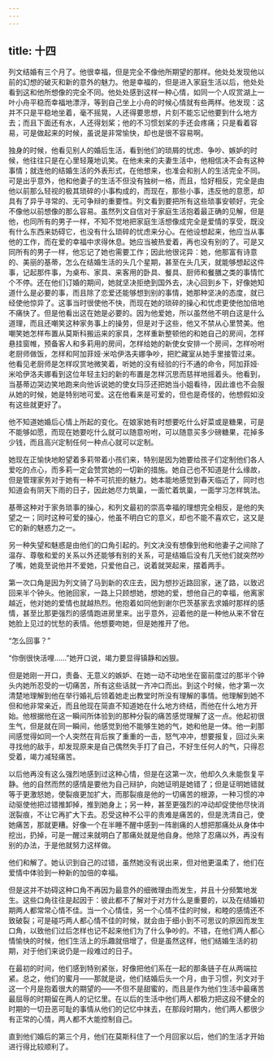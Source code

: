 ```yaml
---
---
---
```

title: 十四
---



列文结婚有三个月了。他很幸福，但是完全不像他所期望的那样。他处处发现他以前的幻想的破灭和新的意外的魅力。他是幸福的，但是进入家庭生活以后，他处处看到这和他所想像的完全不同。他处处感到这样一种心情，如同一个人叹赏湖上一叶小舟平稳而幸福地漂浮，等到自己坐上小舟的时候心情就有些两样。他发现：这并不只是平稳地坐着，毫不摇晃，人还得要思想，片刻不能忘记他要到什么地方去；而且下面还有水，人还得划桨；他的不习惯划桨的手还会疼痛；只是看着容易，可是做起来的时候，虽说是非常愉快，却也是很不容易啊。

独身的时候，他看见别人的婚后生活，看到他们的琐屑的忧虑、争吵、嫉妒的时候，他往往只是在心里轻蔑地讥笑。在他未来的夫妻生活中，他相信决不会有这种事情；就连他的结婚生活的外表形式，在他想来，也准会和别人的生活完全不同。可是出乎意外，他和他妻子的生活不但没有独树一格，而且，恰好相反，完全是由他以前那么轻视的极其琐碎的小事构成的，而现在，那些小事，违反他的意愿，却具有了异乎寻常的、无可争辩的重要性。列文看到要把所有这些琐事安顿好，完全不像他以前想像的那么容易。虽然列文自信对于家庭生活抱着最正确的见解，但是他，也同所有的男子一样，不知不觉地把家庭生活想像成完全是爱情的享受，既没有什么东西来妨碍它，也没有什么琐碎的忧虑来分心。在他设想起来，他应当从事他的工作，而在爱的幸福中求得休息。她应当被热爱着，再也没有别的了。可是又同所有的男子一样，他忘记了她也需要工作；因此他很诧异：她，他那富有诗意的、美丽的基蒂，怎么在结婚生活的头几个星期，甚至在头几天，就能够想起这件事，记起那件事，为桌布、家具、来客用的卧具、餐具、厨师和餐膳之类的事情忙个不停。还在他们订婚的期间，她就坚决拒绝到国外去，决心回到乡下，好像她知道什么是必要的事，而且除了恋爱还能够想到别的事情，她那种坚决的态度，就已经使他惊异了。这事当时很使他不快，而现在她的琐碎的操心和忧虑更使他加倍地不痛快了。但是他看出这在她是必要的。因为他爱她，所以虽然他不明白这是什么道理，而且还嘲笑这种家务事上的操劳，但是对于这些，他又不禁从心里赞美。他嘲笑她怎样布置从莫斯科搬运来的家具，怎样重新整顿他的和她自己的房间，怎样悬挂窗帷，预备客人和多莉用的房间，怎样给她的新使女安排一个房间，怎样吩咐老厨师做饭，怎样和阿加菲娅·米哈伊洛夫娜争吵，把贮藏室从她手里接管过来。他看见老厨师是怎样叹赏地微笑着，听她的没有经验的行不通的命令，阿加菲娅·米哈伊洛夫娜看到这位年轻主妇的新的布置是怎样沉思而慈祥地摇着头。他看到，当基蒂边哭边笑地跑来向他诉说她的使女玛莎还把她当小姐看待，因此谁也不会服从她的时候，她是特别地可爱。这在他看来是可爱的，但也是奇怪的，他想假如没有这些就更好了。

他不知道她婚后心情上所起的变化。在娘家她有时想要吃什么好菜或是糖果，可是不能够如愿，而现在她要吃什么就可以随意吩咐，可以随意买多少磅糖果，花掉多少钱，而且高兴定制任何一种点心就可以定制。

她现在正愉快地盼望着多莉带着小孩们来，特别是因为她要给孩子们定制他们各人爱吃的点心，而多莉一定会赞赏她的一切新的措施。她自己也不知道是什么缘故，但是管理家务对于她有一种不可抗拒的魅力。她本能地感觉到春天临近了，同时也知道会有阴天下雨的日子，因此她尽力筑巢，一面忙着筑巢，一面学习怎样筑法。

基蒂这种对于家务琐事的操心，和列文最初的崇高幸福的理想完全相反，是他的失望之一；同时这种可爱的操心，他虽不明白它的意义，却也不能不喜欢它，这又是它的新的魅惑力之一。

另一种失望和魅惑是由他们的口角引起的。列文决没有想像到他和他妻子之间除了温存、尊敬和爱的关系以外还能够有别的关系，可是结婚后没有几天他们就突然吵了嘴，她竟至说他并不爱她，只爱他自己，说着就哭起来，摆着两手。

第一次口角是因为列文骑了马到新的农庄去，因为想抄近路回家，迷了路，以致迟回来半个钟头。他驰回家，一路上只顾想她，想她的爱，想他自己的幸福，他离家越近，他对她的爱情也就越热烈。他抱着如同他到谢尔巴茨基家去求婚时那样的感情，甚至比那更强烈的感情跑进房里来。出乎意外，迎着他的是一种他从来不曾在她脸上见过的忧愁的表情。他想要吻她，但是她推开了他。

“怎么回事？”

“你倒很快活哩……”她开口说，竭力要显得镇静和凶狠。

但是她刚一开口，责备、无意义的嫉妒、在她一动不动地坐在窗前度过的那半个钟头内她所忍受的一切痛苦，所有这些话就一齐冲口而出。到这个时候，他才第一次清楚地理解到他在举行婚礼后领着她走出教堂时所没有理解的事情。他理解到她不但和他非常亲近，而且他现在简直不知道她在什么地方终结，而他在什么地方开始。他根据他在这一瞬间所体验到的那种分裂的痛苦感觉理解了这一点。他起初很生气，但是就在同一瞬间，他感觉到他不能够生她的气，她和他是一体。他一刹那间感觉得如同一个人突然在背后挨了重重的一击，怒气冲冲，想要报复，回过头来寻找他的敌手，却发现原来是自己偶然失手打了自己，不好生任何人的气，只得忍受着，竭力减轻痛苦。

以后他再没有这么强烈地感到过这种心情，但是在这第一次，他却久久未能恢复平静。他的自然而然的感情是要他为自己辩护，向她证明是她错了；但是证明她错就等于更激怒她，使裂痕更加扩大，而那裂痕是他的一切痛苦的根源，一种习惯的冲动驱使他把过错推卸掉，推到她身上；另一种，甚至更强烈的冲动却促使他尽快消泯裂痕，不让它再扩大下去。忍受这种不公平的责难是痛苦的，但是洗清自己，使她痛苦，那就更糟。好像一个在半睡不醒中感到一阵剧痛的人想把那痛处从身体中挖出，扔掉，可是一醒过来就明白了那痛处就是他自身。他除了忍痛以外，再没有别的办法，于是他就努力这样做。

他们和解了。她认识到自己的过错，虽然她没有说出来，但对他更温柔了，他们在爱情中体验到一种新的加倍的幸福。

但是这并不妨碍这种口角不再因为最意外的细微理由而发生，并且十分频繁地发生。这些口角往往是起因于：彼此都不了解对于对方什么是重要的，以及在结婚初期两人都常常心情不佳。当一个心情佳，另一个心情不佳的时候，和睦的感情还不致破裂；可是碰巧两人都心情不佳的时候，就会由于细小到不可思议的原因而发生口角，以致他们过后怎样也记不起来他们为了什么争吵的。不错，在他们两人都心情愉快的时候，他们生活上的乐趣就倍增了，但是虽然这样，他们结婚生活的初期，对于他们来说仍是一段难过的日子。

在最初的时间，他们感到特别紧张，好像把他们系在一起的那条链子在从两端拉紧。总之，他们的蜜月——那就是说，他们结婚后头一个月，由于习惯，列文对于这一个月是抱着很大的期望的——不但不是甜蜜的，而且是作为他们生活中最痛苦最屈辱的时期留在两人的记忆里。在以后的生活中他们两人都极力把这段不健全的时期的一切丑恶可耻的事情从他们的记忆中抹去，在那段时期内，他们两人都很少有正常的心情，两人都不大能控制自己。

直到他们婚后的第三个月，他们在莫斯科住了一个月回家以后，他们的生活才开始进行得比较顺利了。